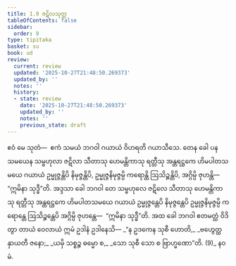 ```yaml
---
title: 1.9 ဇဋိလသုတ္တ
tableOfContents: false
sidebar:
  order: 9
type: tipitaka
basket: su
book: ud
review:
  current: review
  updated: '2025-10-27T21:48:50.269373'
  updated_by: ''
  notes: ''
  history:
  - state: review
    date: '2025-10-27T21:48:50.269373'
    updated_by: ''
    notes: ''
    previous_state: draft
---
```



<ReviewStatus review={frontmatter.review} showDetails={true} />

<HypothesisAnnotation frontmatter={frontmatter} />

<DynamicBreadcrumb />

<Division number="9" book="ud" e="ch" v="18" p="83">

<Paragraph number="46" book="ud">
ဧဝံ မေ သုတံ—  ဧကံ သမယံ ဘဂဝါ ဂယာယံ ဝိဟရတိ ဂယာသီသေ. တေန ခေါ ပန သမယေန သမ္ဗဟုလာ ဇဋိလာ သီတာသု ဟေမန္တိကာသု ရတ္တီသု အန္တရဋ္ဌကေ ဟိမပါတသမယေ ဂယာယံ ဥမ္မုဇ္ဇန္တိပိ နိမုဇ္ဇန္တိပိ, ဥမ္မုဇ္ဇနိမုဇ္ဇမ္ပိ ကရောန္တိ ဩသိဉ္စန္တိပိ, အဂ္ဂိမ္ပိ ဇုဟန္တိ—  “ဣမိနာ သုဒ္ဓီ”တိ.
</Paragraph>

<Paragraph number="47" book="ud">
အဒ္ဒသာ ခေါ ဘဂဝါ တေ သမ္ဗဟုလေ ဇဋိလေ သီတာသု ဟေမန္တိကာသု ရတ္တီသု အန္တရဋ္ဌကေ ဟိမပါတသမယေ ဂယာယံ ဥမ္မုဇ္ဇန္တေပိ နိမုဇ္ဇန္တေပိ ဥမ္မုဇ္ဇနိမုဇ္ဇမ္ပိ ကရောန္တေ ဩသိဉ္စန္တေပိ အဂ္ဂိမ္ပိ ဇုဟန္တေ—  “ဣမိနာ သုဒ္ဓီ”တိ.
</Paragraph>

<Paragraph number="48" book="ud">
အထ ခေါ ဘဂဝါ ဧတမတ္ထံ ဝိဒိတွာ တာယံ ဝေလာယံ ဣမံ ဥဒါနံ ဥဒါနေသိ—
</Paragraph>

<Paragraph number="49" type="verses" book="ud">
_“န ဥဒကေန သုစီ ဟောတိ,_  
_ဗဟွေတ္ထ နှာယတီ ဇနော;_  
_ယမှိ သစ္စဉ္စ ဓမ္မော စ,_  
_သော သုစီ သော စ ဗြာဟ္မဏော”တိ. (9)_  


</Paragraph>
</Division>

<Paragraph number="50" type="center" book="ud">
နဝမံ.
</Paragraph>